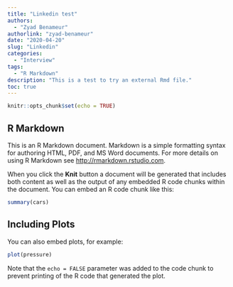 ```yaml
---
title: "Linkedin test"
authors: 
  - "Zyad Benameur"
authorlink: "zyad-benameur"
date: "2020-04-20"
slug: "Linkedin"
categories:
  - "Interview"
tags:
  - "R Markdown"
description: "This is a test to try an external Rmd file." 
toc: true
---
```


```r
knitr::opts_chunk$set(echo = TRUE)
```

## R Markdown

This is an R Markdown document. Markdown is a simple formatting syntax for authoring HTML, PDF, and MS Word documents. For more details on using R Markdown see <http://rmarkdown.rstudio.com>.

When you click the **Knit** button a document will be generated that includes both content as well as the output of any embedded R code chunks within the document. You can embed an R code chunk like this:

```r
summary(cars)
```

## Including Plots

You can also embed plots, for example:

```r
plot(pressure)
```

Note that the `echo = FALSE` parameter was added to the code chunk to prevent printing of the R code that generated the plot.
